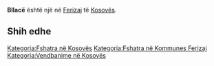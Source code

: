 {{Fshat në 
 | Emri                = Bllacë
 | EmriAlt                = 
 | NAME_SHORT_FORM=      
 | NAME_GENERIC=      
 | NAME_SORT_NAME_RO=      BLLACE
 | FULL_NAME_RO = Bllacë
 | FULL_NAME_ND_RO=Bllace
 | SORT_NAME_RG=BLLACE
 | FULL_NAME_RG=Bllacë
 | FULL_NAME_ND_RG=Bllace
 | SRP_NAME_SHORT_FORM=      
 | SRP_NAME_GENERIC=      
 | SRP_NAME_SORT_NAME_RO=      
 | SRP_FULL_NAME_RO = 
 | SRP_FULL_NAME_ND_RO=
 | SRP_SORT_NAME_RG=
 | SRP_FULL_NAME_RG=
 | SRP_FULL_NAME_ND_RG=
 | Emri (Rasa dhanore) = 
 | Figura              = 
 | Shteti              = Kosovo
 | Komuna              = Ferizaj
 | Kodi postar         = 
 | Sipërfaqja          = 

 | Popullsia           = 

 | Regj. i popullsisë  = 
 | Dend. e popullsisë  = 
 | Faqja zyrtare       = 
 <!--- Koordinatat ----> 
 | Gjerësia            = 42.423056
 | Gjatësia            = 20.8625
 | Lartësia            = 
}}
'''Bllacë''' është një [[]] në [[Ferizaj]] të [[Kosovës]].

<!-- == Gjeografia == -->
<!-- == Historia == -->
<!-- == Demografia == -->
== Shih edhe ==
{{Komuna Ferizaj}}
{{Kosovo-Administrata-Cung}}

[[Kategoria:Fshatra në Kosovës]]
[[Kategoria:Fshatra në Kommunes Ferizaj]]
[[Kategoria:Vendbanime në Kosovës]]